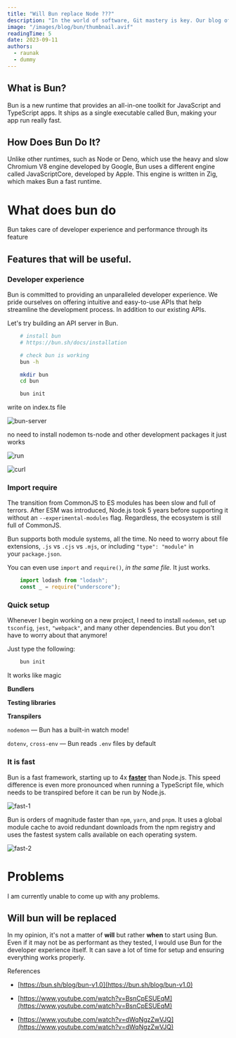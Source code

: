 ```yaml
---
title: "Will Bun replace Node ???"
description: "In the world of software, Git mastery is key. Our blog offers insights and tips for effective version control. Learn to manage commits, optimize workflows, and collaborate seamlessly. Whether you're a beginner or seasoned pro, join us to level up your development game!"
image: "/images/blog/bun/thumbnail.avif"
readingTime: 5
date: 2023-09-11
authors:
  - raunak
  - dummy
---
```




## **What is Bun?**

Bun is a new runtime that provides an all-in-one toolkit for JavaScript and TypeScript apps. It ships as a single executable called Bun, making your app run really fast.

## **How Does Bun Do It?**

Unlike other runtimes, such as Node or Deno, which use the heavy and slow Chromium V8 engine developed by Google, Bun uses a different engine called JavaScriptCore, developed by Apple. This engine is written in Zig, which makes Bun a fast runtime.

# **What does bun do**

Bun takes care of developer experience and performance through its feature

## **Features that will be useful.**

### **Developer experience**

Bun is committed to providing an unparalleled developer experience. We pride ourselves on offering intuitive and easy-to-use APIs that help streamline the development process. In addition to our existing APIs.

Let's try building an API server in Bun.

```bash
    # install bun
    # https://bun.sh/docs/installation
```

```bash
    # check bun is working
    bun -h
```

```bash
    mkdir bun
    cd bun
```

```bash
    bun init
```

write on index.ts file

![bun-server](/images/blog/bun/bun-server.avif)

no need to install nodemon ts-node and other development packages it just works

![run](/images/blog/bun/run.avif)

![curl](/images/blog/bun/curl.avif)

### **Import require**

The transition from CommonJS to ES modules has been slow and full of terrors. After ESM was introduced, Node.js took 5 years before supporting it without an `--experimental-modules` flag. Regardless, the ecosystem is still full of CommonJS.

Bun supports both module systems, all the time. No need to worry about file extensions, `.js` vs `.cjs` vs `.mjs`, or including `"type": "module"` in your `package.json`.

You can even use `import` and `require()`, *in the same file.* It just works.

```jsx
    import lodash from "lodash";
    const _ = require("underscore");
```

### **Quick setup**

Whenever I begin working on a new project, I need to install `nodemon`, set up `tsconfig`, `jest`, `"webpack"`, and many other dependencies. But you don't have to worry about that anymore!

Just type the following:

```bash
    bun init
```

It works like magic

**Bundlers**

**Testing libraries**

**Transpilers**

`nodemon` — Bun has a built-in watch mode!

`dotenv`, `cross-env` — Bun reads `.env` files by default

### **It is fast**

Bun is a fast framework, starting up to 4x [**faster**](https://twitter.com/jarredsumner/status/1499225725492076544) than Node.js. This speed difference is even more pronounced when running a TypeScript file, which needs to be transpired before it can be run by Node.js.

![fast-1](/images/blog/bun/fast-1.avif)

Bun is orders of magnitude faster than `npm`, `yarn`, and `pnpm`. It uses a global module cache to avoid redundant downloads from the npm registry and uses the fastest system calls available on each operating system.

![fast-2](/images/blog/bun/fast-2.avif)

# **Problems**

I am currently unable to come up with any problems.

## **Will bun will be replaced**

In my opinion, it's not a matter of **will** but rather **when** to start using Bun. Even if it may not be as performant as they tested, I would use Bun for the developer experience itself. It can save a lot of time for setup and ensuring everything works properly.

References

* [https://bun.sh/blog/bun-v1.0](https://bun.sh/blog/bun-v1.0)
    
* [https://www.youtube.com/watch?v=BsnCpESUEqM](https://www.youtube.com/watch?v=BsnCpESUEqM)
    
* [https://www.youtube.com/watch?v=dWqNgzZwVJQ](https://www.youtube.com/watch?v=dWqNgzZwVJQ)